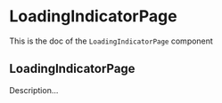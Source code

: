<!--- LoadingIndicatorPage.stories.mdx --->


<Meta title="components/LoadingIndicatorPage" component={LoadingIndicatorPage} />

# LoadingIndicatorPage

This is the doc of the `LoadingIndicatorPage` component

## LoadingIndicatorPage

Description...

<Canvas>
  <Story name="base">
    <LoadingIndicatorPage data-testid="loader" />
  </Story>
</Canvas>
